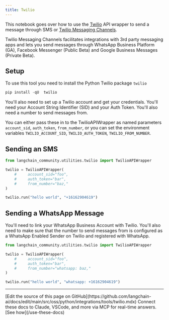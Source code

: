 ```yaml
---
title: Twilio
---
```


This notebook goes over how to use the [Twilio](https://www.twilio.com) API wrapper to send a message through SMS or [Twilio Messaging Channels](https://www.twilio.com/docs/messaging/channels).

Twilio Messaging Channels facilitates integrations with 3rd party messaging apps and lets you send messages through WhatsApp Business Platform (GA), Facebook Messenger (Public Beta) and Google Business Messages (Private Beta).

## Setup

To use this tool you need to install the Python Twilio package `twilio`

```python
pip install -qU  twilio
```

You'll also need to set up a Twilio account and get your credentials. You'll need your Account String Identifier (SID) and your Auth Token. You'll also need a number to send messages from.

You can either pass these in to the TwilioAPIWrapper as named parameters `account_sid`, `auth_token`, `from_number`, or you can set the environment variables `TWILIO_ACCOUNT_SID`, `TWILIO_AUTH_TOKEN`, `TWILIO_FROM_NUMBER`.

## Sending an SMS

```python
from langchain_community.utilities.twilio import TwilioAPIWrapper
```

```python
twilio = TwilioAPIWrapper(
    #     account_sid="foo",
    #     auth_token="bar",
    #     from_number="baz,"
)
```

```python
twilio.run("hello world", "+16162904619")
```

## Sending a WhatsApp Message

You'll need to link your WhatsApp Business Account with Twilio. You'll also need to make sure that the number to send messages from is configured as a WhatsApp Enabled Sender on Twilio and registered with WhatsApp.

```python
from langchain_community.utilities.twilio import TwilioAPIWrapper
```

```python
twilio = TwilioAPIWrapper(
    #     account_sid="foo",
    #     auth_token="bar",
    #     from_number="whatsapp: baz,"
)
```

```python
twilio.run("hello world", "whatsapp: +16162904619")
```

---

<Callout icon="pen-to-square" iconType="regular">
    [Edit the source of this page on GitHub](https://github.com/langchain-ai/docs/edit/main/src/oss/python/integrations/tools/twilio.mdx)
</Callout>
<Tip icon="terminal" iconType="regular">
    Connect these docs to Claude, VSCode, and more via MCP for    real-time answers. [See how](/use-these-docs)
</Tip>

